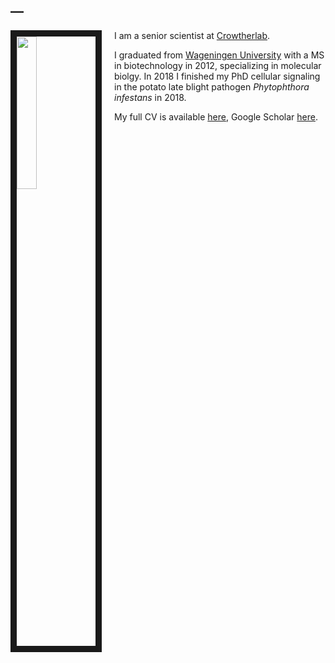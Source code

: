 ---
---

<link rel="stylesheet" href="styles.css" type="text/css">

<img src="images/johan.jpg" style="width:25%; border:10px solid; margin-right: 20px" align="left">

I am a senior scientist at [Crowtherlab](https://www.crowtherlab.com/). 

I graduated from [Wageningen University](http://www.sph.umn.edu/academics/divisions/biostatistics/) with a MS in biotechnology in 2012, specializing in molecular biolgy. In 2018 I finished my PhD cellular signaling in the potato late blight pathogen <i>Phytophthora infestans</i> in 2018.


My full CV is available [here](files/CV_Johan_van_den_Hoogen.pdf), Google Scholar [here](https://scholar.google.com/citations?user=0Pl8Q1EAAAAJ&hl=en).


